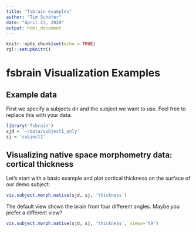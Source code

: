 ```yaml
---
title: "fsbrain examples"
author: "Tim Schäfer"
date: "April 23, 2020"
output: html_document
---
```


```r
knitr::opts_chunk$set(echo = TRUE)
rgl::setupKnitr()
```

# fsbrain Visualization Examples

## Example data

First we specify a subjects dir and the subject we want to use. Feel free to replace this with your data.

```r
library('fsbrain')
sjd = '~/data/subject1_only'
sj = 'subject1'
```

## Visualizing native space morphometry data: cortical thickness

Let's start with a basic example and plot cortical thickness on the surface of our demo subject:

```r
vis.subject.morph.native(sjd, sj, 'thickness')
```

The default view shows the brain from four different angles. Maybe you prefer a different view?

```r
vis.subject.morph.native(sjd, sj, 'thickness', views='t9')
```

